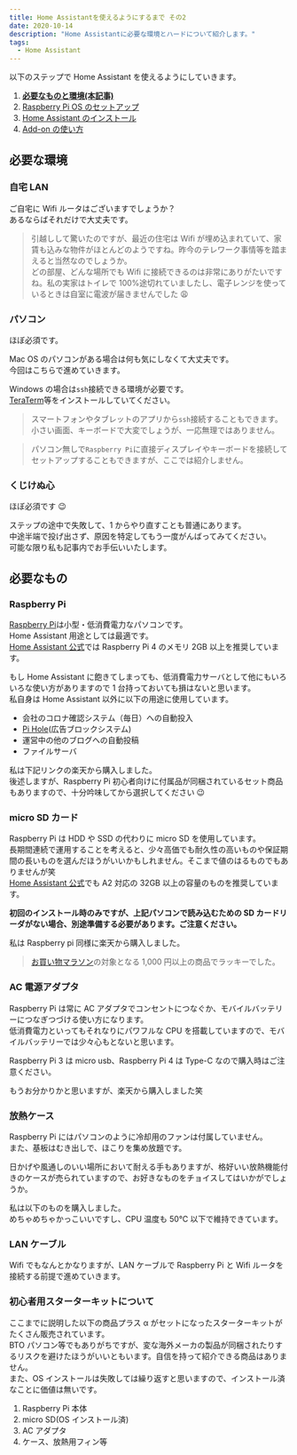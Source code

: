 ```yaml
---
title: Home Assistantを使えるようにするまで その2
date: 2020-10-14
description: "Home Assistantに必要な環境とハードについて紹介します。"
tags:
  - Home Assistant
---
```



以下のステップで Home Assistant を使えるようにしていきます。

1. **[必要なものと環境(本記事)](/home-assistantを使えるようにするまで-その-2)**
2. [Raspberry Pi OS のセットアップ](/home-assistantを使えるようにするまで-その-3)
3. [Home Assistant のインストール](/home-assistantを使えるようにするまで-その-4)
4. [Add-on の使い方](/home-assistantを使えるようにするまで-その-5)

## 必要な環境

### 自宅 LAN

ご自宅に Wifi ルータはございますでしょうか？  
あるならばそれだけで大丈夫です。

> 引越しして驚いたのですが、最近の住宅は Wifi が埋め込まれていて、家賃も込みな物件がほとんどのようですね。昨今のテレワーク事情等を踏まえると当然なのでしょうか。  
> どの部屋、どんな場所でも Wifi に接続できるのは非常にありがたいですね。私の実家はトイレで 100%途切れていましたし、電子レンジを使っているときは自室に電波が届きませんでした 😩

### パソコン

ほぼ必須です。

Mac OS のパソコンがある場合は何も気にしなくて大丈夫です。  
今回はこちらで進めていきます。

Windows の場合は`ssh`接続できる環境が必要です。  
[TeraTerm](https://ja.osdn.net/projects/ttssh2/)等をインストールしていてください。

> スマートフォンやタブレットのアプリから`ssh`接続することもできます。小さい画面、キーボードで大変でしょうが、一応無理ではありません。

> パソコン無しで`Raspberry Pi`に直接ディスプレイやキーボードを接続してセットアップすることもできますが、ここでは紹介しません。

### くじけぬ心

ほぼ必須です 😉

ステップの途中で失敗して、1 からやり直すことも普通にあります。  
中途半端で投げ出さず、原因を特定してもう一度がんばってみてください。  
可能な限り私も記事内でお手伝いいたします。

## 必要なもの

### Raspberry Pi

[Raspberry Pi](https://ja.wikipedia.org/wiki/Raspberry_Pi)は小型・低消費電力なパソコンです。  
Home Assistant 用途としては最適です。  
[Home Assistant 公式](https://www.home-assistant.io/getting-started/)では Raspberry Pi 4 のメモリ 2GB 以上を推奨しています。

もし Home Assistant に飽きてしまっても、低消費電力サーバとして他にもいろいろな使い方がありますので 1 台持っておいても損はないと思います。  
私自身は Home Assistant 以外に以下の用途に使用しています。

- 会社のコロナ確認システム（毎日）への自動投入
- [Pi Hole](https://pi-hole.net/)(広告ブロックシステム)
- 運営中の他のブログへの自動投稿
- ファイルサーバ

私は下記リンクの楽天から購入しました。  
後述しますが、Raspberry Pi 初心者向けに付属品が同梱されているセット商品もありますので、十分吟味してから選択してください 😉

<RakutenAffiliate
  url="https://hb.afl.rakuten.co.jp/ichiba/1d5b4f40.06b0df07.1d5b4f41.25b1e264/?pc=https%3A%2F%2Fitem.rakuten.co.jp%2Fioplaza%2F1000-01698591-00000001%2F&link_type=picttext&ut=eyJwYWdlIjoiaXRlbSIsInR5cGUiOiJwaWN0dGV4dCIsInNpemUiOiI0MDB4NDAwIiwibmFtIjoxLCJuYW1wIjoicmlnaHQiLCJjb20iOjAsImNvbXAiOiJkb3duIiwicHJpY2UiOjEsImJvciI6MCwiY29sIjoxLCJiYnRuIjowLCJwcm9kIjowLCJhbXAiOmZhbHNlfQ%3D%3D"
  title="IO DATA UD-RP4B2　Raspberry Pi 4メインボード"
  imgurl="https://hbb.afl.rakuten.co.jp/hgb/1d5b4f40.06b0df07.1d5b4f41.25b1e264/?me_id=1230072&item_id=10323606&pc=https%3A%2F%2Fthumbnail.image.rakuten.co.jp%2F%400_mall%2Fioplaza%2Fcabinet%2Fopen17%2F4957180145969.jpg%3F_ex%3D400x400&s=400x400&t=picttext"
  value="価格：5918円（税込、送料無料)"
  value_date="(2020/10/18時点)"
/>

### micro SD カード

Raspberry Pi は HDD や SSD の代わりに micro SD を使用しています。  
長期間連続で運用することを考えると、少々高価でも耐久性の高いものや保証期間の長いものを選んだほうがいいかもしれません。そこまで値のはるものでもありませんが笑  
[Home Assistant 公式](https://www.home-assistant.io/getting-started/)でも A2 対応の 32GB 以上の容量のものを推奨しています。

**初回のインストール時のみですが、上記パソコンで読み込むための SD カードリーダがない場合、別途準備する必要があります。ご注意ください。**

私は Raspberry pi 同様に楽天から購入しました。

> [お買い物マラソン](https://event.rakuten.co.jp/campaign/point-up/marathon/)の対象となる 1,000 円以上の商品でラッキーでした。

<RakutenAffiliate
  url="https://hb.afl.rakuten.co.jp/ichiba/1d5bb4ba.f2d2cf93.1d5bb4bb.40303092/?pc=https%3A%2F%2Fitem.rakuten.co.jp%2Fspd-shop%2Fsatf128g-qxvf%2F&link_type=picttext&ut=eyJwYWdlIjoiaXRlbSIsInR5cGUiOiJwaWN0dGV4dCIsInNpemUiOiI0MDB4NDAwIiwibmFtIjoxLCJuYW1wIjoicmlnaHQiLCJjb20iOjAsImNvbXAiOiJkb3duIiwicHJpY2UiOjEsImJvciI6MCwiY29sIjoxLCJiYnRuIjowLCJwcm9kIjowLCJhbXAiOmZhbHNlfQ%3D%3D"
  title="microSDXC 128GB SanDisk サンディスク UHS-I U3 V30 4K A2対応 Class10 R:160MB/s W:90MB/s Nintendo Switch 動作確認済 海外パッケージ SATF128NA-QXA1 送料無料"
  imgurl="https://hbb.afl.rakuten.co.jp/hgb/1d5bb4ba.f2d2cf93.1d5bb4bb.40303092/?me_id=1320091&item_id=10000683&pc=https%3A%2F%2Fthumbnail.image.rakuten.co.jp%2F%400_mall%2Fspd-shop%2Fcabinet%2F06516856%2Fimgrc0084223368.jpg%3F_ex%3D400x400&s=400x400&t=picttext"
  value="価格：2199円（税込、送料無料)"
  value_date="(2020/10/18時点)"
/>

### AC 電源アダプタ

Raspberry Pi は常に AC アダプタでコンセントにつなぐか、モバイルバッテリーにつなぎつづける使い方になります。  
低消費電力といってもそれなりにパワフルな CPU を搭載していますので、モバイルバッテリーでは少々心もとないと思います。

Raspberry Pi 3 は micro usb、Raspberry Pi 4 は Type-C なので購入時はご注意ください。

もうお分かりかと思いますが、楽天から購入しました笑

<RakutenAffiliate
  url="https://hb.afl.rakuten.co.jp/ichiba/1d5bbb25.6c48a934.1d5bbb26.523356ca/?pc=https%3A%2F%2Fitem.rakuten.co.jp%2Fakibaoo-r%2Fhm000592177%2F&link_type=picttext&ut=eyJwYWdlIjoiaXRlbSIsInR5cGUiOiJwaWN0dGV4dCIsInNpemUiOiI0MDB4NDAwIiwibmFtIjoxLCJuYW1wIjoicmlnaHQiLCJjb20iOjAsImNvbXAiOiJkb3duIiwicHJpY2UiOjEsImJvciI6MCwiY29sIjoxLCJiYnRuIjowLCJwcm9kIjowLCJhbXAiOmZhbHNlfQ%3D%3D"
  title="【Raspberry Pi】Raspberry Pi 4用 ACアダプタ PWS 5V 3A TypeC 1m JASK-0387C UU3180530"
  imgurl="https://hbb.afl.rakuten.co.jp/hgb/1d5bbb25.6c48a934.1d5bbb26.523356ca/?me_id=1248280&item_id=10644817&pc=https%3A%2F%2Fthumbnail.image.rakuten.co.jp%2F%400_mall%2Fakibaoo-r%2Fcabinet%2Fgi1184%2F4528483237554.jpg%3F_ex%3D400x400&s=400x400&t=picttext"
  value="価格：1480円（税込、送料別)"
  value_date="(2020/10/18時点)"
/>

### 放熱ケース

Raspberry Pi にはパソコンのように冷却用のファンは付属していません。  
また、基板はむき出しで、ほこりを集め放題です。

日かげや風通しのいい場所において耐える手もありますが、格好いい放熱機能付きのケースが売られていますので、お好きなものをチョイスしてはいかがでしょうか。

私は以下のものを購入しました。  
めちゃめちゃかっこいいですし、CPU 温度も 50℃ 以下で維持できています。

<RakutenAffiliate
  url="https://hb.afl.rakuten.co.jp/ichiba/1d5bbe1a.1c2177c6.1d5bbe1b.c6d09d70/?pc=https%3A%2F%2Fitem.rakuten.co.jp%2Frobotshopjapan%2Frb-dfr-833%2F&link_type=picttext&ut=eyJwYWdlIjoiaXRlbSIsInR5cGUiOiJwaWN0dGV4dCIsInNpemUiOiI0MDB4NDAwIiwibmFtIjoxLCJuYW1wIjoicmlnaHQiLCJjb20iOjAsImNvbXAiOiJkb3duIiwicHJpY2UiOjEsImJvciI6MCwiY29sIjoxLCJiYnRuIjowLCJwcm9kIjowLCJhbXAiOmZhbHNlfQ%3D%3D"
  title="Raspberry Pi 4 B用ヒートシンク/ファン搭載メタルケース"
  imgurl="https://hbb.afl.rakuten.co.jp/hgb/1d5bbe1a.1c2177c6.1d5bbe1b.c6d09d70/?me_id=1344564&item_id=10007679&pc=https%3A%2F%2Fthumbnail.image.rakuten.co.jp%2F%400_mall%2Frobotshopjapan%2Fcabinet%2Fproduct_images%2Fdfr%2Frbdfr833.jpg%3F_ex%3D400x400&s=400x400&t=picttext"
  value="価格：2063円（税込、送料別)"
  value_date="(2020/10/18時点)"
/>

### LAN ケーブル

Wifi でもなんとかなりますが、LAN ケーブルで Raspberry Pi と Wifi ルータを接続する前提で進めていきます。

### 初心者用スターターキットについて

ここまでに説明した以下の商品プラス α がセットになったスターターキットがたくさん販売されています。  
BTO パソコン等でもありがちですが、変な海外メーカの製品が同梱されたりするリスクを避けたほうがいいともいます。自信を持って紹介できる商品はありません。  
また、OS インストールは失敗しては繰り返すと思いますので、インストール済なことに価値は無いです。

1. Raspberry Pi 本体
2. micro SD(OS インストール済)
3. AC アダプタ
4. ケース、放熱用フィン等
